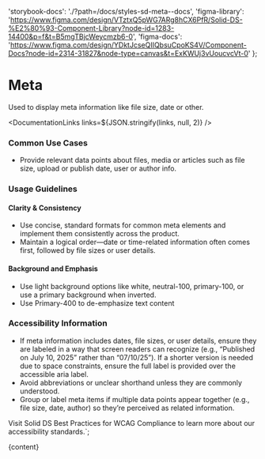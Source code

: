 

  'storybook-docs': './?path=/docs/styles-sd-meta--docs',
  'figma-library':
    'https://www.figma.com/design/VTztxQ5pWG7ARg8hCX6PfR/Solid-DS-%E2%80%93-Component-Library?node-id=1283-14400&p=f&t=B5mgTBjcWeycmzb6-0',
  'figma-docs':
    'https://www.figma.com/design/YDktJcseQIIQbsuCpoKS4V/Component-Docs?node-id=2314-31827&node-type=canvas&t=ExKWUj3vUoucvcVt-0'
};

# Meta

Used to display meta information like file size, date or other.

<DefaultStory />

<DocumentationLinks links=${JSON.stringify(links, null, 2)} />

### Common Use Cases

- Provide relevant data points about files, media or articles such as file size, upload or publish date, user or author info.

### Usage Guidelines

#### Clarity & Consistency

- Use concise, standard formats for common meta elements and implement them consistently across the product.
- Maintain a logical order—date or time-related information often comes first, followed by file sizes or user details.

#### Background and Emphasis

- Use light background options like white, neutral-100, primary-100, or use a primary background when inverted.
- Use Primary-400 to de-emphasize text content

### Accessibility Information

- If meta information includes dates, file sizes, or user details, ensure they are labeled in a way that screen readers can recognize (e.g., “Published on July 10, 2025” rather than “07/10/25”). If a shorter version is needed due to space constraints, ensure the full label is provided over the accessible aria label.
- Avoid abbreviations or unclear shorthand unless they are commonly understood.
- Group or label meta items if multiple data points appear together (e.g., file size, date, author) so they’re perceived as related information.

Visit <sd-link href="https://www.figma.com/design/YDktJcseQIIQbsuCpoKS4V/Component-Docs?node-id=10708-5011&t=Z1FxSGWkmXG5r5sw-4" target="_blank">Solid DS Best Practices for WCAG Compliance</sd-link> to learn more about our accessibility standards.`;

<Meta title="Styles/sd-meta/Overview" />

<OverviewFormatter story={SdMetaStories.Default}>{content}</OverviewFormatter>
